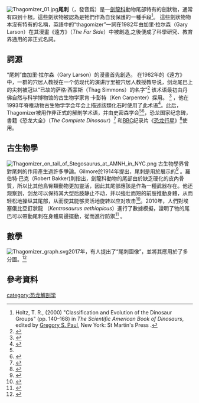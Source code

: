 [[File:Thagomizer_01.jpg|thumb]]'''尾刺'''（{{lang-en|thagomizer}}，發音爲{{IPAc-en|ˈ|θ|æ|ɡ|ə|m|aɪ|z|ər}}）是一[[劍龍科|劍龍科]]動物尾部特有的劍狀物，通常有四到十根。這些劍狀物被認為是牠們作為自我保護的一種手段<ref>Holtz, T. R., (2000) "Classification and Evolution of the Dinosaur Groups" (pp. 140–168) in ''The Scientific American Book of Dinosaurs'', edited by [[Gregory_S._Paul|Gregory S. Paul]], New York: St Martin's Press {{ISBN|0-312-26226-4}}.</ref>。
這些劍狀物物本沒有特有的名稱，英語中的“thagomizer”一詞在1982年由加里·拉尔森（Gary Larson）在其漫畫《遠方》（''The Far Side''）中被創造,之後便成了科學研究、教育界通用的非正式名詞。

== 詞源 ==
“尾刺”由加里·拉尔森（Gary Larson）的漫畫首先創造。 在1982年的《遠方》中，一群的穴居人教授在一个仿现代的演讲厅里被穴居人教授教导说，剑龙尾巴上的尖刺被冠以“已故的萨格·西蒙斯（Thag Simmons）的名字”<ref>{{Cite web|url=https://www.smithsonianmag.com/science-nature/watch-out-for-that-thagomizer-98891562/|title=Watch Out For That Thagomizer!|last=Black|first=Riley|date=March 30, 2011|website=Smithsonian.com|access-date=May 28, 2019|archive-date=2020-10-03|archive-url=https://web.archive.org/web/20201003103947/https://www.smithsonianmag.com/science-nature/watch-out-for-that-thagomizer-98891562/|dead-url=no}}</ref>
该术语最初由丹佛自然与科学博物馆的古生物学家肯·卡彭特（Ken Carpenter）採用。
<ref name="nsci">{{cite web|title=The word: Thagomizer|url=https://www.newscientist.com/channel/life/mg19125592.200-the-word-thagomizer.html|accessdate=08072020|author=|date=July 8, 2006|format=|publisher=|language=|archive-url=https://web.archive.org/web/20070930013238/http://www.newscientist.com/channel/life/mg19125592.200-the-word-thagomizer.html|archive-date=September 30, 2007|website=[[New_Scientist|New Scientist]]}}</ref> ，他在1993年脊椎动物古生物学学会年会上描述該類化石时使用了此术语<ref name="TRHJ07">{{cite book|last=Holtz|first=Thomas, R. Jr.|authorlink=Thomas R. Holtz Jr.|year=2007|title=Dinosaurs: the Most Complete, Up-To-Date Encyclopedia for Dinosaur Lovers of All Ages|publisher=Random House|location=New York|isbn=978-0-375-82419-7|page=[https://archive.org/details/dinosaursmostcom00holt/page/230 230]|url=https://archive.org/details/dinosaursmostcom00holt/page/230|pages=}}</ref>。此后，Thagomizer被用作非正式的解剖学术语，并由史密森学会<ref name="nsci" /><ref>{{cite web|title=Stegosaurus Changes|url=http://www.nmnh.si.edu/paleo/dino/stegdcvr.htm|accessdate=March 3, 2007|author=|date=|format=|publisher=Smithsonian National Museum of Natural History, Department of Paleobiology|language=|archive-url=https://web.archive.org/web/20041214142258/http://www.nmnh.si.edu/paleo/dino/stegdcvr.htm|archive-date=December 14, 2004}}</ref>，恐龙国家纪念碑，書籍《恐龙大全》（''The Complete Dinosaur''）<ref name="TCD">{{cite encyclopedia|first1=Peter M.|last1=Galton|authorlink1=Peter Galton|editor1-last=Farlow|editor1-first=James Orville|editor2-last=Brett-Surman|editor2-first=M. K.|encyclopedia=The Complete Dinosaur|title=Stegosaurs|date=1999|publisher=Indiana University Press|pages=302|url=https://books.google.com/books?id=FOViD-lDPy0C&pg=302#v=onepage|accessdate=December 11, 2016|quote=In all stegosaurs, the terminal tail spines (thagomizer) presumably played a role in defense.|isbn=978-0253213136|archive-date=2020-06-08|archive-url=https://web.archive.org/web/20200608185157/https://books.google.com/books?id=FOViD-lDPy0C&pg=302#v=onepage|dead-url=no}}</ref> 和[[BBC|BBC]]纪录片《[[恐龙行星|恐龙行星]]》<ref>{{Cite episode |title=Fight For Life |url=https://vimeo.com/131296159#t=9m14s |access-date=December 11, 2016 |series=Planet Dinosaur |network=BBC |station=BBC One |date=November 26, 2015 |season=1 |number=4 |time=9 minutes 14 seconds |quote=Stegosaurus: a heavily armored tank with a deadly weapon at the end of its tail, known as a thagomizer. |language=en |archive-date=2017-01-13 |archive-url=https://web.archive.org/web/20170113062042/https://vimeo.com/131296159#t=9m14s |dead-url=no }}</ref>使用。

== 古生物學 ==
[[File:Thagomizer_on_tail_of_Stegosaurus_at_AMNH_in_NYC.png|thumb]]
古生物學界曾對尾刺的作用產生過許多爭論。Gilmore於1914年提出，尾刺是用於展示的<ref name = "gilmore14">{{cite journal|author=Gilmore, C. W.|year=1914|title=Osteology of the armored Dinosauria in the United States National Museum, with special reference to the genus ''Stegosaurus''|url=https://archive.org/details/osteologyofarmor00gilm|issue=89|journal= Series: Smithsonian Institution. United States National Museum. Bulletin 89 |publisher=Government Printing Office, Washington}}</ref> 。羅伯特·巴克（Robert Bakker)則指出，劍龍科動物的尾部由於缺乏硬化的皮內骨質，所以比其他鳥臀類動物更加靈活，因此其尾部應該是作為一種武器存在。他还观察到，剑龙可以保持其大型后肢静止不动，并以強壯而短的前肢推動身體，从而轻松地操纵其尾部，从而使其能够灵活地旋转以应对攻击<ref name="bakker86">{{cite book|title=The Dinosaur Heresies|url=https://archive.org/details/dinosaurheresies0000bakk|year=1986|author=Bakker, R. T.|publisher=William Morrow|location=New York|isbn=|page=|first=|pages=}}</ref>。2010年，人們對埃塞俄比亞釘狀龍 （''Kentrosaurus aethiopicus''）進行了數據模擬，證明了牠的尾巴可以帶動尾刺在身體周邊擺動，從而進行防禦<ref name="NaishDK">{{cite web|title=Heinrich's digital Kentrosaurus: the SJG stegosaur special, part II|url=http://scienceblogs.com/tetrapodzoology/2011/01/heinrichs_digital_kentrosaurus.php|accessdate=January 19, 2011|author=Naish, Darren|date=|year=2010|format=|work=Tetrapod Zoology|publisher=|language=|archiveurl=https://web.archive.org/web/20110109004732/http://scienceblogs.com/tetrapodzoology/2011/01/heinrichs_digital_kentrosaurus.php|archivedate=January 9, 2011}}</ref>
。

== 數學 ==
[[File:Thagomizer_graph.svg|thumb]]2017年，有人提出了“尾刺圖像”，並將其應用於了多分圖{{math|''K''<sub>1,1,''n''</sub>}}。<ref>{{cite journal |last1=Gedeon |first1=Katie |last2=Proudfoot |first2=Nicholas |last3=Young |first3=Benjamin |title=Kazhdan-Lusztig polynomials of matroids: a survey of results and conjectures |journal=Séminaire Lotharingien de Combinatoire |date=2017 |volume=78B |page=80 |url=https://www.emis.de/journals/SLC/wpapers/FPSAC2017/80%20Gedeon%20Proudfoot%20Young.pdf |access-date=2020-08-07 |archive-date=2020-07-08 |archive-url=https://web.archive.org/web/20200708012806/https://www.emis.de/journals/SLC/wpapers/FPSAC2017/80%20Gedeon%20Proudfoot%20Young.pdf |dead-url=no }}</ref>

== 參考資料 ==
{{Reflist|2}}

[[category:恐龙解剖学|category:恐龙解剖学]]